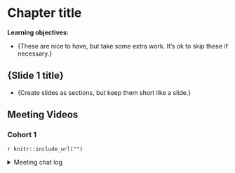 # Chapter title

**Learning objectives:**

- {These are nice to have, but take some extra work. It's ok to skip these if necessary.}

## {Slide 1 title}

- {Create slides as sections, but keep them short like a slide.}

## Meeting Videos

### Cohort 1

`r knitr::include_url("")`

<details>
  <summary> Meeting chat log </summary>
  
```
```
</details>